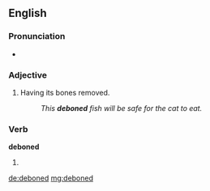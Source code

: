 ==English==

===Pronunciation===
* {{a|UK}} {{IPA|/diːˈbəʊnd/|lang=en}}

===Adjective===
{{en-adj|-}}

# Having its bones removed.
#: ''This '''deboned''' fish will be safe for the cat to eat.''

===Verb===
'''deboned'''

# {{en-past of|debone}}

[[de:deboned]]
[[mg:deboned]]